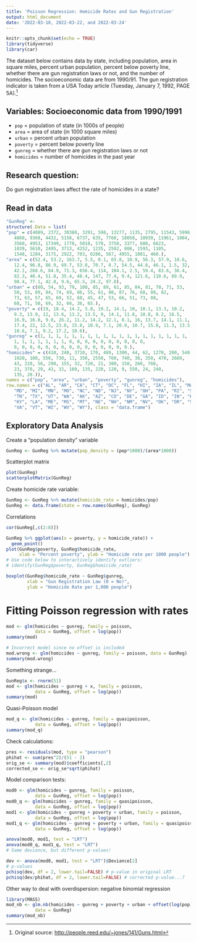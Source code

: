 ```yaml
---
title: 'Poisson Regression: Homicide Rates and Gun Registration'
output: html_document
date: '2022-03-10, 2022-03-22, and 2022-03-24'
---
```


```r
knitr::opts_chunk$set(echo = TRUE)
library(tidyverse)
library(car)
```

The dataset below contains data by state, including population,
area in square miles, percent urban population, percent below poverty line,
whether there are gun registration laws or not, and the number of homicides.
The socioeconomic data are from 1990/91.
The gun registration indicator is taken from a USA Today article
(Tuesday, January 7, 1992, PAGE 5A).^[Original source: [http://people.reed.edu/~jones/141/Guns.html](http://people.reed.edu/~jones/141/Guns.html)]

## Variables: Socioeconomic data from 1990/1991

- `pop` = population of state (in 1000s of people)
- `area` = area of state (in 1000 square miles)
- `urban` = percent urban population
- `poverty` = percent below poverty line
- `gunreg` = whether there are gun registration laws or not
- `homicides` = number of homicides in the past year


## Research question:

Do gun registration laws affect the rate of homicides in a state?

## Read in data
```r
"GunReg" <- 
structure(.Data = list(
"pop" = c(4089, 2372, 30380, 3291, 598, 13277, 1135, 2795, 11543, 5996, 
   4860, 9368, 4432, 5158, 6737, 635, 7760, 18058, 10939, 11961, 1004,
   3560, 4953, 17349, 1770, 5018, 570, 3750, 3377, 680, 6623,
   1039, 5610, 2495, 3713, 4252, 1235, 2592, 808, 1593, 1105,
   1548, 1284, 3175, 2922, 703, 6286, 567, 4955, 1801, 460.), 
"area" = c(52.4, 53.2, 163.7, 5.5, 0.1, 65.8, 10.9, 56.3, 57.9, 10.6, 
   12.4, 96.8, 86.9, 69.7, 53.8, 70.7, 8.7, 54.5, 44.8, 46.1, 1.5, 32, 
   42.1, 268.6, 84.9, 71.3, 656.4, 114, 104.1, 2.5, 59.4, 83.6, 36.4, 
   82.3, 40.4, 51.8, 35.4, 48.4, 147, 77.4, 9.4, 121.6, 110.6, 69.9, 
   98.4, 77.1, 42.8, 9.6, 65.5, 24.2, 97.8), 
"urban" = c(60, 54, 93, 79, 100, 85, 89, 61, 85, 84, 81, 70, 71, 53, 
   50, 53, 89, 84, 74, 69, 86, 55, 61, 80, 87, 76, 68, 88, 82,
   73, 63, 57, 65, 69, 52, 68, 45, 47, 53, 66, 51, 73, 88,
   68, 71, 50, 69, 32, 66, 36, 65.), 
"poverty" = c(19, 18.4, 14.2, 5.8, 19.2, 14.1, 10, 10.1, 13.3, 10.2, 
   9.3, 13.9, 12, 13.6, 13.2, 13.5, 9, 14.1, 11.8, 10.8, 8.2, 16.5, 
   16.9, 16.8, 9.8, 26.2, 11.2, 14.2, 12.1, 8.1, 16, 13.7, 14.1, 11.1, 
   17.4, 22, 12.5, 23.8, 15.8, 10.9, 7.1, 20.9, 10.7, 15.8, 11.3, 13.5, 
   10.6, 7.1, 9.2, 17.2, 10.6), 
"gunreg" = c(1, 1, 1, 1, 1, 1, 1, 1, 1, 1, 1, 1, 1, 1, 1, 1, 1, 1, 1,
   1, 1, 1, 1, 1, 1, 1, 0, 0, 0, 0, 0, 0, 0, 0, 0, 0,
   0, 0, 0, 0, 0, 0, 0, 0, 0, 0, 0, 0, 0, 0, 0.), 
"homicides" = c(410, 240, 3710, 170, 489, 1300, 44, 62, 1270, 200, 540, 
   1020, 100, 550, 730, 11, 350, 2550, 760, 740, 38, 350, 470, 2660,
   43, 220, 56, 290, 155, 32, 720, 21, 380, 150, 260, 760,
   23, 370, 29, 43, 32, 160, 135, 220, 120, 9, 550, 24, 240,
   135, 20.)), 
names = c("pop", "area", "urban", "poverty", "gunreg", "homicides"), 
row.names = c("AL", "AR", "CA", "CT", "DC", "FL", "HI", "IA", "IL", "MA", 
   "MD", "MI", "MN", "MO", "NC", "ND", "NJ", "NY", "OH", "PA", "RI", "SC", 
   "TN", "TX", "UT", "WA", "AK", "AZ", "CO", "DE", "GA", "ID", "IN", "KS", 
   "KY", "LA", "ME", "MS", "MT", "NE", "NH", "NM", "NV", "OK", "OR", "SD", 
   "VA", "VT", "WI", "WV", "WY"), class = "data.frame")
```

## Exploratory Data Analysis

Create a "population density" variable
```r
GunReg <- GunReg %>% mutate(pop_density = (pop*1000)/(area*1000))
```

Scatterplot matrix
```r
plot(GunReg)
scatterplotMatrix(GunReg)
```

Create homicide rate variable:
```r
GunReg <- GunReg %>% mutate(homicide_rate = homicides/pop)
GunReg <- data.frame(state = row.names(GunReg), GunReg)
```

Correlations
```r
cor(GunReg[,c(2:8)])
```

```r
GunReg %>% ggplot(aes(x = poverty, y = homicide_rate)) +
  geom_point()
plot(GunReg$poverty, GunReg$homicide_rate,
     xlab = "Percent poverty", ylab = "Homicide rate per 1000 people")
# Use code below to interactively identify outliers:
# identify(GunReg$poverty, GunReg$homicide_rate)
```

```r
boxplot(GunReg$homicide_rate ~ GunReg$gunreg,
        xlab = "Gun Registration Law (0 = No)",
        ylab = "Homicide Rate per 1,000 people")
```



# Fitting Poisson regression with rates

```r
mod <- glm(homicides ~ gunreg, family = poisson, 
           data = GunReg, offset = log(pop))
summary(mod)
```

```r
# Incorrect model since no offset is included
mod.wrong <- glm(homicides ~ gunreg, family = poisson, data = GunReg)
summary(mod.wrong)
```


Something strange...
```r
GunReg$x <- rnorm(51)
mod <- glm(homicides ~ gunreg + x, family = poisson, 
           data = GunReg, offset = log(pop))
summary(mod)
```

Quasi-Poisson model
```r
mod_q <- glm(homicides ~ gunreg, family = quasipoisson, 
           data = GunReg, offset = log(pop))
summary(mod_q)
```
Check calculations:
```r
pres <- residuals(mod, type = "pearson")
phihat <- sum(pres^2)/(51 - 2)
orig_se <- summary(mod)$coefficients[,2]
corrected_se <- orig_se*sqrt(phihat)
```

Model comparison tests:
```r
mod0 <- glm(homicides ~ gunreg, family = poisson, 
           data = GunReg, offset = log(pop))
mod0_q <- glm(homicides ~ gunreg, family = quasipoisson, 
           data = GunReg, offset = log(pop))
mod1 <- glm(homicides ~ gunreg + poverty + urban, family = poisson, 
           data = GunReg, offset = log(pop))
mod1_q <- glm(homicides ~ gunreg + poverty + urban, family = quasipoisson, 
           data = GunReg, offset = log(pop))

anova(mod0, mod1, test = "LRT")
anova(mod0_q, mod1_q, test = "LRT")
# Same deviance, but different p-values!

dev <- anova(mod0, mod1, test = "LRT")$Deviance[2]
# p-values
pchisq(dev, df = 2, lower.tail=FALSE) # p-value in original LRT
pchisq(dev/phihat, df = 2, lower.tail=FALSE) # corrected p-value...?
```

Other way to deal with overdispersion: negative binomial regression
```r
library(MASS)
mod_nb <- glm.nb(homicides ~ gunreg + poverty + urban + offset(log(pop)), 
           data = GunReg)
summary(mod_nb)
```

